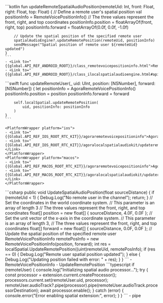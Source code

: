 <PlatformWrapper platform="android">
    ```kotlin
    fun updateRemoteSpatialAudioPosition(remoteUid: Int, front: Float, right: Float, top: Float) { 
        // Define a remote user's spatial position
        val positionInfo = RemoteVoicePositionInfo()
        // The three values represent the front, right, and top coordinates
        positionInfo.position = floatArrayOf(front, right, top)
        positionInfo.forward = floatArrayOf(0.0f, 0.0f, -1.0f)

        // Update the spatial position of the specified remote user
        spatialAudioEngine?.updateRemotePosition(remoteUid, positionInfo)
        sendMessage("Spatial position of remote user ${remoteUid} updated")
    }    
    ```
    - <Link to="{{global.API_REF_ANDROID_ROOT}}/class_remotevoicepositioninfo.html">RemoteVoicePositionInfo</Link>
    - <Link to="{{global.API_REF_ANDROID_ROOT}}/class_ilocalspatialaudioengine.html#api_ilocalspatialaudioengine_updateremoteposition">ILocalSpatialAudioEngine.updateRemotePosition</Link>
</PlatformWrapper>
<PlatformWrapper platform={["ios","macos"]}>
    ```swift
    func updateRemoteUser(_ uid: UInt, position: [NSNumber], forward: [NSNumber]) {
        let positionInfo = AgoraRemoteVoicePositionInfo()
        positionInfo.position = position
        positionInfo.forward = forward

        self.localSpatial.updateRemotePosition(
            uid, positionInfo: positionInfo
        )
    }
    ```

    <PlatformWrapper platform="ios">
    - <Link to="{{Global.API_REF_IOS_ROOT_RTC_KIT}}/agoraremotevoicepositioninfo">AgoraRemoteVoicePositionInfo</Link>
    - <Link to="{{Global.API_REF_IOS_ROOT_RTC_KIT}}/agoralocalspatialaudiokit/updateremoteposition(_:positioninfo:)">updateRemotePosition(_:positionInfo:)</Link>
    </PlatformWrapper>
    <PlatformWrapper platform="macos">
    - <Link to="{{Global.API_REF_MACOS_ROOT_RTC_KIT}}/agoraremotevoicepositioninfo">AgoraRemoteVoicePositionInfo</Link>
    - <Link to="{{Global.API_REF_MACOS_ROOT_RTC_KIT}}/agoralocalspatialaudiokit/updateremoteposition(_:positioninfo:)">updateRemotePosition(_:positionInfo:)</Link>
    </PlatformWrapper>
</PlatformWrapper>
<PlatformWrapper platform="unity">
    ```csharp
    public void UpdateSpatialAudioPosition(float sourceDistance)
    {
        if (remoteUid < 1)
        {
            Debug.Log("No remote user in the channel");
            return;
        }
        // Set the coordinates in the world coordinate system.
        // This parameter is an array of length 3
        // The three values represent the front, right, and top coordinates
        float[] position = new float[] { sourceDistance, 4.0F, 0.0F };
        // Set the unit vector of the x-axis in the coordinate system.
        // This parameter is an array of length 3,
        // The three values represent the front, right, and top coordinates
        float[] forward = new float[] { sourceDistance, 0.0F, 0.0F };
        // Update the spatial position of the specified remote user
        RemoteVoicePositionInfo remotePosInfo = new RemoteVoicePositionInfo(position, forward);
        int res = localSpatial.UpdateRemotePosition((uint)remoteUid, remotePosInfo);
        if (res == 0)
        {
            Debug.Log("Remote user spatial position updated");
        }
        else
        {
            Debug.Log("Updating position failed with error: " + res);
        }
    }
    ```
    - <Link to="{{Global.API_REF_UNITY_ROOT}}/class_remotevoicepositioninfo.html">RemoteVoicePositionInfo</Link>
    - <Link to="{{Global.API_REF_UNITY_ROOT}}/class_ilocalspatialaudioengine.html#api_ilocalspatialaudioengine_updateremoteposition">UpdateRemotePosition</Link>
</PlatformWrapper>
<PlatformWrapper platform="react-js">
    ```typescript
    if (remoteUser) {
        console.log("Initializing spatial audio processor...");
        try {
          const processor = extension.current.createProcessor();
          processors.current.set(remoteUser.uid, processor);
          remoteUser.audioTrack?.pipe(processor).pipe(remoteUser.audioTrack.processorDestination);
          await processor.enable();
        } catch (error) {
          console.error("Error enabling spatial extension:", error);
        }
    }
    ```
    - <Link to="{{Global.API_REF_WEB_ROOT}}/interfaces/iremoteaudiotrack.html#pipe">pipe</Link>
   
</PlatformWrapper>